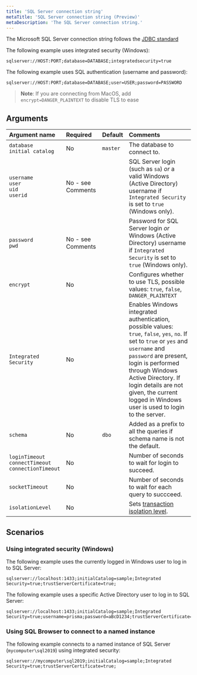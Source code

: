 ```yaml
---
title: 'SQL Server connection string'
metaTitle: 'SQL Server connection string (Preview)'
metaDescription: 'The SQL Server connection string.'
---
```


<TopBlock>

The Microsoft SQL Server connection string follows the [JDBC standard](https://docs.microsoft.com/en-us/sql/connect/jdbc/building-the-connection-url?view=sql-server-ver15)

The following example uses integrated security (Windows):

```
sqlserver://HOST:PORT;database=DATABASE;integratedsecurity=true
```

The following example uses SQL authentication (username and password):

```
sqlserver://HOST:PORT;database=DATABASE;user=USER;password=PASSWORD
```

> **Note**: If you are connecting from MacOS, add `encrypt=DANGER_PLAINTEXT` to disable TLS to ease 

</TopBlock>


## Arguments

| Argument name                                                 | Required          | Default  | Comments                                                                                                                                                                                                                                                                                                               |
| :------------------------------------------------------------ | :---------------- | :------- | :----------------------------------------------------------------------------------------------------------------------------------------------------------------------------------------------------------------------------------------------------------------------------------------------------------------------|
| `database`<br />`initial catalog`                             | No                | `master` | The database to connect to.                                                                                                                                                                                                                                                                                            |
| `username`<br />`user`<br />`uid`<br />`userid`               | No - see Comments |          | SQL Server login (such as `sa`) *or* a valid Windows (Active Directory) username if `Integrated Security` is set to `true` (Windows only).                                                                                                                                                                             |
| `password`<br />`pwd`                                         | No - see Comments |          | Password for SQL Server login *or* Windows (Active Directory) username if `Integrated Security` is set to `true` (Windows only).                                                                                                                                                                                       |
| `encrypt`                                                     | No                |          | Configures whether to use TLS, possible values: `true`, `false`, `DANGER_PLAINTEXT`                                                                                                                                                                                                                                    |
| `Integrated Security`                                         | No                |          | Enables Windows integrated authentication, possible values: `true`, `false`, `yes`, `no`. If set to `true` or `yes` and `username` and `password` are present, login is performed through Windows Active Directory. If login details are not given, the current logged in Windows user is used to login to the server. |
| `schema`                                                      | No                | `dbo`    | Added as a prefix to all the queries if schema name is not the default.                                                                                                                                                                                                                                                |
| `loginTimeout`<br />`connectTimeout`<br />`connectionTimeout` | No                |          | Number of seconds to wait for login to succeed.                                                                                                                                                                                                                                                                        |
| `socketTimeout`                                               | No                |          | Number of seconds to wait for each query to succceed.                                                                                                                                                                                                                                                                  |
| `isolationLevel`                                              | No                |          | Sets [transaction isolation level](https://docs.microsoft.com/en-us/sql/t-sql/statements/set-transaction-isolation-level-transact-sql?view=sql-server-ver15).                                                                                                                                                          |

## Scenarios

### Using integrated security (Windows)

The following example uses the currently logged in Windows user to log in to SQL Server:

```
sqlserver://localhost:1433;initialCatalog=sample;Integrated Security=true;trustServerCertificate=true;
```

The following example uses a specific Active Directory user to log in to SQL Server:

```
sqlserver://localhost:1433;initialCatalog=sample;Integrated Security=true;username=prisma;password=aBcD1234;trustServerCertificate=true;
```

### Using SQL Browser to connect to a named instance

The following example connects to a named instance of SQL Server (`mycomputer\sql2019`) using integrated security:

```
sqlserver://mycomputer\sql2019;initialCatalog=sample;Integrated Security=true;trustServerCertificate=true;
```